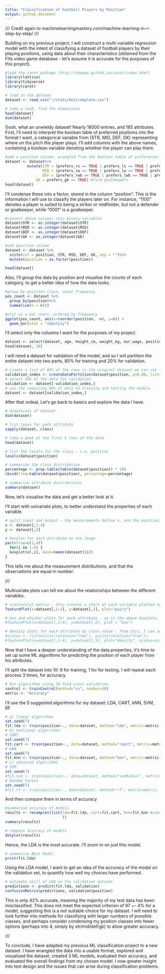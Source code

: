```yaml
---
title: "Classification of Football Players by Position"
output: github_document
---
```

///
Credit again to machinelearningmastery.com/machine-learning-in-r-step-by-step/
///

Building on my previous project, I will construct a multi-variable regression model with the intent of classifying a dataset of football players by their playing positions, using data about their characteristics (obtained from the Fifa video game database - let's assume it is accurate for the purposes of this project).

```r
#load the caret package (http://topepo.github.io/caret/index.html)
library(lattice)
library(tidyverse)
library(caret)

# load in the dataset
dataset <- read_csv("~/stats/hw3/complete.csv")

# take a look, find the dimensions
head(dataset)
dim(dataset)
```

Gosh, what an unwieldy dataset! Nearly 18000 entries, and 185 attributes.
First, I'll need to interpret the boolean table of preferred positions into the format I want, a categorical variable from (STR, MID, DEF, GK) representing where on the pitch the player plays. I'll add columns with the above names, containing a boolean variable denoting whether the player can play there.

```r
#add a position column, wrangled from the boolean table of preferences
dataset <- dataset%>%
          mutate(STR = (prefers_rs == TRUE | prefers_ls == TRUE | prefers_st == TRUE | prefers_rf == TRUE | prefers_lf == TRUE | prefers_cf == TRUE), #find strikers
                 MID = (prefers_rw == TRUE | prefers_lw == TRUE | prefers_ram == TRUE | prefers_rcm == TRUE | prefers_rdm == TRUE | prefers_cam == TRUE | prefers_cm == TRUE | prefers_lm == TRUE | prefers_lam == TRUE | prefers_lcm == TRUE | prefers_ldm == TRUE), #find midfielders
                 DEF = (prefers_rwb == TRUE | prefers_lwb == TRUE | prefers_cb == TRUE | prefers_rcb == TRUE | prefers_lcb == TRUE | prefers_lb == TRUE | prefers_rb == TRUE),#find defenders
              GK = prefers_gk == TRUE) #find goalkeepers
head(dataset)
```
I'll condense these into a factor, stored in the column "position". This is the information I will use to classify the players later on.
For instance, "1100" denotes a player is suited to being a striker or midfielder, but not a defender or goalkeeper, while "0001" is a goalkeeper.


```r
#convert above columns into binary variables
dataset$STR <- as.integer(dataset$STR)
dataset$MID <- as.integer(dataset$MID)
dataset$DEF <- as.integer(dataset$DEF)
dataset$GK <- as.integer(dataset$GK)

#add position column
dataset <- dataset %>% 
  unite(col = position, STR, MID, DEF, GK, sep = "")%>%
  mutate(position = as.factor(position))

head(dataset)
```

Also, I'll group the data by position and visualise the counts of each category, to get a better idea of how the data looks.

```r
#group by position class, count frequency
pos_count <- dataset %>%
  group_by(position)%>%
  summarise(n = n())

#plot as a bar chart, ordered by frequency
ggplot(pos_count, aes(x=reorder(position, -n), y=n)) +
  geom_bar(stat = "identity")
```


I'll select only the columns I want for the purposes of my project.

```r
dataset <- select(dataset, age, height_cm, weight_kg, eur_wage, position)
head(dataset, 20)
```


I will need a dataset for validation of the model, and so I will partition the entire dataset into two parts, 80% for training and 20% for validation.

```r
# create a list of 80% of the rows in the original dataset we can use for training
validation_index <- createDataPartition(dataset$position, p=0.80, list=FALSE)
# select 20% of the data for validation
validation <- dataset[-validation_index,]
# use the remaining 80% of data to training and testing the models
dataset <- dataset[validation_index,]
```
After that ordeal, Let's go back to basics and explore the data I have.

```r
# dimensions of dataset
dim(dataset)

# list types for each attribute
sapply(dataset, class)

# take a peek at the first 5 rows of the data
head(dataset)

# list the levels for the class - i.e, position
levels(dataset$position)

# summarize the class distribution
percentage <- prop.table(table(dataset$position)) * 100
cbind(freq=table(dataset$position), percentage=percentage)

# summarize attribute distributions
summary(dataset)
```

Now, let's visualise the data and get a better look at it.

I'll start with univariate plots, to better understand the properties of each variable.

```r
# split input and output - the measurements define x, and the position, y
x <- dataset[,1:4]
y <- dataset[,5]

# boxplot for each attribute on one image
par(mfrow=c(1,4))
  for(i in 1:4) {
  boxplot(x[,i], main=names(dataset)[i])
}

```
This tells me about the measurement distributions, and that the observations are equal in number.

///

Multivariate plots can tell me about the relationships between the different variables.

```r
# scatterplot matrix - this creates a chart of each variable plotted against every other, allowing trend recognition
featurePlot(x=dataset[,1:4], y=dataset[,5], plot="pairs")

# box and whisker plots for each attribute - as in the above boxplots, this allows distribution comparison, but also can identify clear differences between classes
#featurePlot(x=dataset[,1:4], y=dataset[,5], plot = "box")

# density plots for each attribute by class value - from this, I can see the distribution of each attribute in a smooth manner
#scales <- list(x=list(relation="free"), y=list(relation="free"))
#featurePlot(x=dataset[,1:4], y=dataset[,5], plot="density", scales=scales)

```

Now that I have a deeper understanding of the data properties, it's time to set up some ML algorithms for predicting the position of each player from his attributes.

I'll split the dataset into 10: 9 for training, 1 for for testing. I will repeat each process 3 times, for accuracy.

```r
# Run algorithms using 10-fold cross validation
control <- trainControl(method="cv", number=10)
metric <- "Accuracy"
```

I'll use the 5 suggested algorithms for my dataset: LDA, CART, kNN, SVM, RF


```r
# a) linear algorithms
set.seed(7)
fit.lda <- train(position~., data=dataset, method="lda", metric=metric, trControl=control)
# b) nonlinear algorithms
# CART
set.seed(7)
fit.cart <- train(position~., data=dataset, method="rpart", metric=metric, trControl=control)
# kNN
set.seed(7)
fit.knn <- train(position~., data=dataset, method="knn", metric=metric, trControl=control)
# c) advanced algorithms
# SVM
set.seed(7)
#fit.svm <- train(position~., data=dataset, method="svmRadial", metric=metric, trControl=control)
# Random Forest
set.seed(7)
#fit.rf <- train(position~., data=dataset, method="rf", metric=metric, trControl=control)
```

And then compare them in terms of accuracy

```r
#summarise accuracy of models
results <- resamples(list(lda=fit.lda, cart=fit.cart, knn=fit.knn #svm=fit.svm, rf=fit.rf
                          ))
summary(results)

# compare accuracy of models
dotplot(results)
```
Hence, the LDA is the most accurate. I'll zoom in on just this model.

```r
# summarise Best Model
print(fit.lda)
```

Using the LDA model, I want to get an idea of the accuracy of the model on the validation set, to quantify how well my choices have performed.

```r
# estimate skill of LDA on the validation dataset
predictions <- predict(fit.lda, validation)
confusionMatrix(predictions, validation$position)
```

This is only 42% accurate, meaning the majority of my test data has been misclassified. This does not meet the expected criterion of 97 +- 4% for a model, suggesting this is a not suitable choice for my dataset. I will need to look further into methods for classifying with larger numbers of possible classes, and perhaps consider condensing my position classes into fewer options (perhaps into 4, simply by str/mid/def/gk) to allow greater accuracy.


///

To conclude, I have adapted my previous ML classification project to a new dataset. I have wrangled the data into a usable format, explored and visualised the dataset, created 3 ML models, evaluated their accuracy, and evaluated the overall findings from my chosen model. I now greater insight into test design and the issues that can arise during classification problems.


